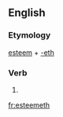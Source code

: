 ==English==

===Etymology===
[[esteem]] + [[-eth]]

===Verb===
{{en-verb form}}

# {{archaic third-person singular of|esteem}}

[[fr:esteemeth]]